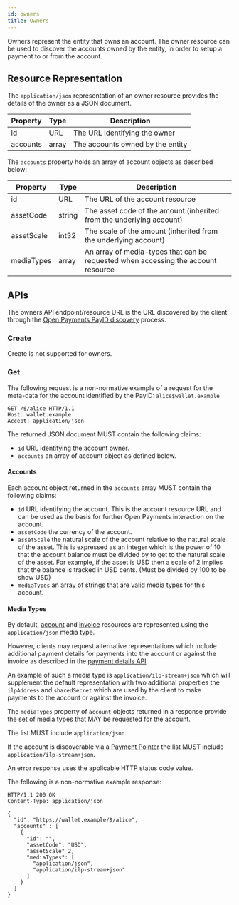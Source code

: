 ```yaml
---
id: owners
title: Owners
---
```


Owners represent the entity that owns an account. The owner resource can be used
to discover the accounts owned by the entity, in order to setup a payment to or
from the account.

## Resource Representation

The `application/json` representation of an owner resource provides the details
of the owner as a JSON document.

| Property | Type  | Description                      |
| -------- | ----- | -------------------------------- |
| id       | URL   | The URL identifying the owner    |
| accounts | array | The accounts owned by the entity |

The `accounts` property holds an array of account objects as described below:

| Property   | Type   | Description                                                                       |
| ---------- | ------ | --------------------------------------------------------------------------------- |
| id         | URL    | The URL of the account resource                                                   |
| assetCode  | string | The asset code of the amount (inherited from the underlying account)              |
| assetScale | int32  | The scale of the amount (inherited from the underlying account)                   |
| mediaTypes | array  | An array of media-types that can be requested when accessing the account resource |

## APIs

The owners API endpoint/resource URL is the URL discovered by the client through
the [Open Payments PayID discovery](./payid) process.

### Create

Create is not supported for owners.

### Get

The following request is a non-normative example of a request for the meta-data
for the account identified by the PayID: `alice$wallet.example`

```http
GET /$/alice HTTP/1.1
Host: wallet.example
Accept: application/json
```

The returned JSON document MUST contain the following claims:

- `id` URL identifying the account owner.
- `accounts` an array of account object as defined below.

#### Accounts

Each account object returned in the `accounts` array MUST contain the following
claims:

- `id` URL identifying the account. This is the account resource URL and can be
  used as the basis for further Open Payments interaction on the account.
- `assetCode` the currency of the account.
- `assetScale` the natural scale of the account relative to the natural scale of
  the asset. This is expressed as an integer which is the power of 10 that the
  account balance must be divided by to get to the natural scale of the asset.
  For example, if the asset is USD then a scale of 2 implies that the balance is
  tracked in USD cents. (Must be divided by 100 to be show USD)
- `mediaTypes` an array of strings that are valid media types for this account.

#### Media Types

By default, [account](./accounts) and [invoice](./invoices) resources are
represented using the `application/json` media type.

However, clients may request alternative representations which include
additional payment details for payments into the account or against the invoice
as described in the [payment details API](./payments).

An example of such a media type is `application/ilp-stream+json` which will
supplement the default representation with two additional properties the
`ilpAddress` and `sharedSecret` which are used by the client to make payments to
the account or against the invoice.

The `mediaTypes` property of `account` objects returned in a response provide
the set of media types that MAY be requested for the account.

The list MUST include `application/json`.

If the account is discoverable via a
[Payment Pointer](./terminology#payment-pointer) the list MUST include
`application/ilp-stream+json`.

An error response uses the applicable HTTP status code value.

The following is a non-normative example response:

```http
HTTP/1.1 200 OK
Content-Type: application/json

{
  "id": "https://wallet.example/$/alice",
  "accounts" : [
    {
      "id": "",
      "assetCode": "USD",
      "assetScale" 2,
      "mediaTypes": [
        "application/json", 
        "application/ilp-stream+json" 
      ]
    }
  ]
}
```
